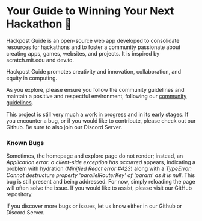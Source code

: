 
<div className="max-w-4xl mx-auto">

# Your Guide to Winning Your Next Hackathon 🚀

Hackpost Guide is an open-source web app developed to consolidate resources for hackathons and to foster a community passionate about creating apps, games, websites, and projects. It is inspired by scratch.mit.edu and dev.to.

Hackpost Guide promotes creativity and innovation, collaboration, and equity in computing.

As you explore, please ensure you follow the community guidelines and maintain a positive and respectful environment, following our [community guidelines](https://www.hackpost.guide/community-guidelines). 

This project is still very much a work in progress and in its early stages. If you encounter a bug, or if you would like to contribute, please check out our <Link className="text-lg leading-7" isExternal href={siteConfig.links.github} aria-label="Github">Github</Link>. Be sure to also join our <Link className="text-lg leading-7" isExternal href={siteConfig.links.discord} aria-label="Discord">Discord Server</Link>.

### Known Bugs

Sometimes, the homepage and explore page do not render; instead, an <i>Application error: a client-side exception has occurred</i> appears, indicating a problem with hydration (<i>Minified React error #423</i>) along with a <i>TypeError: Cannot destructure property 'parallelRouterKey' of 'param' as it is null</i>. This bug is still present and being addressed. For now, simply reloading the page will often solve the issue. If you would like to assist, please visit our GitHub repository.

If you discover more bugs or issues, let us know either in our <Link className="text-lg leading-7" isExternal href={siteConfig.links.github} aria-label="Github">Github</Link> or <Link className="text-lg leading-7" isExternal href={siteConfig.links.discord} aria-label="Discord">Discord Server</Link>.

</div>
